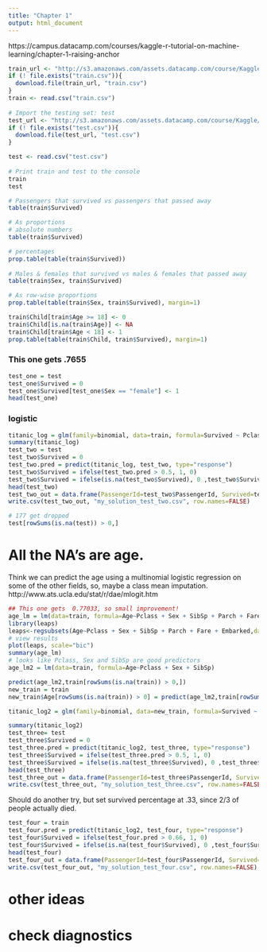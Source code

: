 ---
title: "Chapter 1"
output: html_document
---

https://campus.datacamp.com/courses/kaggle-r-tutorial-on-machine-learning/chapter-1-raising-anchor


```{r}
train_url <- "http://s3.amazonaws.com/assets.datacamp.com/course/Kaggle/train.csv"
if (! file.exists("train.csv")){
  download.file(train_url, "train.csv")
}
train <- read.csv("train.csv")
  
# Import the testing set: test
test_url <- "http://s3.amazonaws.com/assets.datacamp.com/course/Kaggle/test.csv"
if (! file.exists("test.csv")){
  download.file(test_url, "test.csv")
}

test <- read.csv("test.csv")
  
# Print train and test to the console
train
test
```

```{r}
# Passengers that survived vs passengers that passed away
table(train$Survived) 

# As proportions
# absolute numbers
table(train$Survived) 

# percentages
prop.table(table(train$Survived))
  
# Males & females that survived vs males & females that passed away
table(train$Sex, train$Survived)

# As row-wise proportions
prop.table(table(train$Sex, train$Survived), margin=1)


```

```{r}
train$Child[train$Age >= 18] <- 0
train$Child[is.na(train$Age)] <- NA
train$Child[train$Age < 18] <- 1
prop.table(table(train$Child, train$Survived), margin=1)

```


### This one gets .7655
```{r}
test_one = test
test_one$Survived = 0
test_one$Survived[test_one$Sex == "female"] <- 1
head(test_one)

```

### logistic
```{r}

titanic_log = glm(family=binomial, data=train, formula=Survived ~ Pclass + Sex + Age )
summary(titanic_log)
test_two = test
test_two$Survived = 0
test_two.pred = predict(titanic_log, test_two, type="response")
test_two$Survived = ifelse(test_two.pred > 0.5, 1, 0)
test_two$Survived = ifelse(is.na(test_two$Survived), 0 ,test_two$Survived)
head(test_two)
test_two_out = data.frame(PassengerId=test_two$PassengerId, Survived=test_two$Survived)
write.csv(test_two_out, "my_solution_test_two.csv", row.names=FALSE)

# 177 get dropped
test[rowSums(is.na(test)) > 0,]
```


# All the NA's are age.

Think we can predict the age using a multinomial logistic regression on some of the other fields, so, maybe a class mean imputation.
http://www.ats.ucla.edu/stat/r/dae/mlogit.htm

```{r}

## This one gets  0.77033, so small improvement!
age_lm = lm(data=train, formula=Age~Pclass + Sex + SibSp + Parch + Fare + Embarked)
library(leaps)
leaps<-regsubsets(Age~Pclass + Sex + SibSp + Parch + Fare + Embarked,data=train,nbest=5)
# view results 
plot(leaps, scale="bic")
summary(age_lm)
# looks like Pclass, Sex and SibSp are good predictors
age_lm2 = lm(data=train, formula=Age~Pclass + Sex + SibSp)

predict(age_lm2,train[rowSums(is.na(train)) > 0,])
new_train = train
new_train$Age[rowSums(is.na(train)) > 0] = predict(age_lm2,train[rowSums(is.na(train)) > 0,])

titanic_log2 = glm(family=binomial, data=new_train, formula=Survived ~ Pclass + Sex + Age + SibSp)

summary(titanic_log2)
test_three= test
test_three$Survived = 0
test_three.pred = predict(titanic_log2, test_three, type="response")
test_three$Survived = ifelse(test_three.pred > 0.5, 1, 0)
test_three$Survived = ifelse(is.na(test_three$Survived), 0 ,test_three$Survived)
head(test_three)
test_three_out = data.frame(PassengerId=test_three$PassengerId, Survived=test_three$Survived)
write.csv(test_three_out, "my_solution_test_three.csv", row.names=FALSE)

```

Should do another try, but set survived percentage at .33, since 2/3 of people actually died.
```{r}
test_four = train
test_four.pred = predict(titanic_log2, test_four, type="response")
test_four$Survived = ifelse(test_four.pred > 0.66, 1, 0)
test_four$Survived = ifelse(is.na(test_four$Survived), 0 ,test_four$Survived)
head(test_four)
test_four_out = data.frame(PassengerId=test_four$PassengerId, Survived=test_four$Survived)
write.csv(test_four_out, "my_solution_test_four.csv", row.names=FALSE)
```

# other ideas
# check diagnostics


